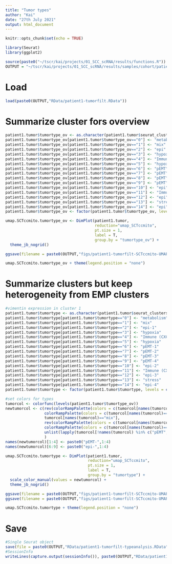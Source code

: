 ---
title: "Tumor types"
author: "Kai"
date: "27th July 2021"
output: html_document
---

```{r setup, include=FALSE}
knitr::opts_chunk$set(echo = TRUE)
```

```{r}
library(Seurat)
library(ggplot2)

source(paste0("~/tscr/kai/projects/01_SCC_scRNA/results/functions.R"))
OUTPUT = "~/tscr/kai/projects/01_SCC_scRNA/results/samples/cohort/patient1/"
```

# Load

```{r}
load(paste0(OUTPUT,"RData/patient1-tumorfilt.RData"))
```


# Summarize cluster fors overview

```{r}
patient1.tumor$tumortype_ov <- as.character(patient1.tumor$seurat_clusters_tumorfilt_SCTccmito_PCA)
patient1.tumor$tumortype_ov[patient1.tumor$tumortype_ov=="0"] <- "metabolism"
patient1.tumor$tumortype_ov[patient1.tumor$tumortype_ov=="1"] <- "mix"
patient1.tumor$tumortype_ov[patient1.tumor$tumortype_ov=="2"] <- "epi"
patient1.tumor$tumortype_ov[patient1.tumor$tumortype_ov=="3"] <- "hypoxia"
patient1.tumor$tumortype_ov[patient1.tumor$tumortype_ov=="4"] <- "Immune (CXCL1/2/3/8)"
patient1.tumor$tumortype_ov[patient1.tumor$tumortype_ov=="5"] <- "hypoxia"
patient1.tumor$tumortype_ov[patient1.tumor$tumortype_ov=="6"] <- "pEMT"
patient1.tumor$tumortype_ov[patient1.tumor$tumortype_ov=="7"] <- "pEMT"
patient1.tumor$tumortype_ov[patient1.tumor$tumortype_ov=="8"] <- "pEMT"
patient1.tumor$tumortype_ov[patient1.tumor$tumortype_ov=="9"] <- "pEMT"
patient1.tumor$tumortype_ov[patient1.tumor$tumortype_ov=="10"] <- "epi"
patient1.tumor$tumortype_ov[patient1.tumor$tumortype_ov=="11"] <- "Immune (CXCL1/2/3/8)"
patient1.tumor$tumortype_ov[patient1.tumor$tumortype_ov=="12"] <- "epi"
patient1.tumor$tumortype_ov[patient1.tumor$tumortype_ov=="13"] <- "stress"
patient1.tumor$tumortype_ov[patient1.tumor$tumortype_ov=="14"] <- "epi"
patient1.tumor$tumortype_ov <- factor(patient1.tumor$tumortype_ov, levels = c("pEMT","mix","epi","Immune (CXCL1/2/3/8)","hypoxia","metabolism","stress"))

umap.SCTccmito.tumortype_ov <- DimPlot(patient1.tumor,
                                       reduction="umap_SCTccmito",
                                       pt.size = 1,
                                       label = T,
                                       group.by = "tumortype_ov") + 
  theme_jb_nogrid()

ggsave(filename = paste0(OUTPUT,"figs/patient1-tumorfilt-SCTccmito-UMAP-tumortype_ov-noleg.svg"),umap.SCTccmito.tumortype_ov + theme(legend.position = "none") + ggtitle(NULL), width=5, height=5)

umap.SCTccmito.tumortype_ov + theme(legend.position = "none")
```

# Summarize clusters but keep heterogeneity from EMP clusters

```{r}
#vimentin expression in cluster 1
patient1.tumor$tumortype <- as.character(patient1.tumor$seurat_clusters_tumorfilt_SCTccmito_PCA)
patient1.tumor$tumortype[patient1.tumor$tumortype=="0"] <- "metabolism"
patient1.tumor$tumortype[patient1.tumor$tumortype=="1"] <- "mix"
patient1.tumor$tumortype[patient1.tumor$tumortype=="2"] <- "epi-1"
patient1.tumor$tumortype[patient1.tumor$tumortype=="3"] <- "hypoxia"
patient1.tumor$tumortype[patient1.tumor$tumortype=="4"] <- "Immune (CXCL1/2/3/8)"
patient1.tumor$tumortype[patient1.tumor$tumortype=="5"] <- "hypoxia"
patient1.tumor$tumortype[patient1.tumor$tumortype=="6"] <- "pEMT-1"
patient1.tumor$tumortype[patient1.tumor$tumortype=="7"] <- "pEMT-2"
patient1.tumor$tumortype[patient1.tumor$tumortype=="8"] <- "pEMT-3"
patient1.tumor$tumortype[patient1.tumor$tumortype=="9"] <- "pEMT-4"
patient1.tumor$tumortype[patient1.tumor$tumortype=="10"] <- "epi-2"
patient1.tumor$tumortype[patient1.tumor$tumortype=="11"] <- "Immune (CXCL1/2/3/8)"
patient1.tumor$tumortype[patient1.tumor$tumortype=="12"] <- "epi-3"
patient1.tumor$tumortype[patient1.tumor$tumortype=="13"] <- "stress"
patient1.tumor$tumortype[patient1.tumor$tumortype=="14"] <- "epi-4"
patient1.tumor$tumortype <- factor(patient1.tumor$tumortype, levels = c("pEMT-1","pEMT-2","pEMT-3","pEMT-4","mix","epi-1","epi-2","epi-3","epi-4","Immune (CXCL1/2/3/8)","hypoxia","metabolism","stress"))

#set colors for types
tumorcol <- colorfunc(levels(patient1.tumor$tumortype_ov))
newtumorcol <- c(rev(colorRampPalette(colors = c(tumorcol[names(tumorcol)=="pEMT"],"#000000"))(8)[c(2,4)]),
                 colorRampPalette(colors = c(tumorcol[names(tumorcol)=="pEMT"],"#FFFFFF"))(6)[c(2,4)],
                 tumorcol[names(tumorcol)=="mix"],
                 rev(colorRampPalette(colors = c(tumorcol[names(tumorcol)=="epi"],"#000000"))(8)[c(2,4)]),
                 colorRampPalette(colors = c(tumorcol[names(tumorcol)=="epi"],"#FFFFFF"))(6)[c(2,4)],
                 unlist(lapply(tumorcol[!names(tumorcol) %in% c("pEMT","epi","mix")],function(x) colorRampPalette(colors = c(x,"#FFFFFF"))(6)[5]))
                 )
names(newtumorcol)[1:4] <- paste0("pEMT-",1:4)
names(newtumorcol)[6:9] <- paste0("epi-",1:4)

umap.SCTccmito.tumortype <- DimPlot(patient1.tumor,
                                    reduction="umap_SCTccmito",
                                    pt.size = 1,
                                    label = T,
                                    group.by = "tumortype") + 
  scale_color_manual(values = newtumorcol) +
  theme_jb_nogrid()

ggsave(filename = paste0(OUTPUT,"figs/patient1-tumorfilt-SCTccmito-UMAP-tumortype.svg"),umap.SCTccmito.tumortype + ggtitle(NULL), width=5, height=5)
ggsave(filename = paste0(OUTPUT,"figs/patient1-tumorfilt-SCTccmito-UMAP-tumortype-noleg.svg"),umap.SCTccmito.tumortype + theme(legend.position = "none") + ggtitle(NULL), width=5, height=5)

umap.SCTccmito.tumortype + theme(legend.position = "none")
```

# Save 

```{r}
#Single Seurat object
save(file = paste0(OUTPUT,"RData/patient1-tumorfilt-typeanalysis.RData"),patient1.tumor)
#SessionInfo
writeLines(capture.output(sessionInfo()), paste0(OUTPUT,"RData/patient1-tumorfilt-typeanalysis-sessionInfo.txt"))
```
